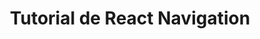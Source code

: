 ---
title: Tutorial de React Navigation
publishedOn: 06/01/2023
description: O React Navigation é uma biblioteca de navegação para aplicativos React Native. Ele é mantido pelo time do React Native e é uma das bibliotecas de navegação mais populares para React Native.
tags: react-native, react-navigation, react-native-navigation
image: /blog/article1/images/cover.jpg
---